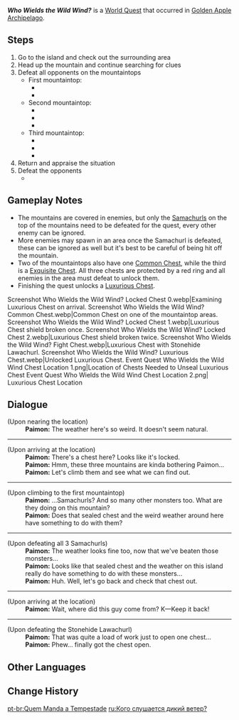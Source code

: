 {{Quest Infobox
|id            = 79002
|image         = Golden Apple Archipelago Broken Isle 2.png
|type          = World
|area          = Golden Apple Archipelago
|subarea       = Broken Isle
|requirement   = 
|startLocation = [[Broken Isle/1.6|Broken Isle]], [[Golden Apple Archipelago/1.6|Golden Apple Archipelago]]
|prev          = 
|next          = 
|rewards       = Adventure EXP*400;Primogem*50;Mora*20,000
|otherRewards  = 
|event_name    = Midsummer Island Adventure
|characters    = Paimon; Traveler
}}
'''''Who Wields the Wild Wind?''''' is a [[World Quest]] that occurred in [[Golden Apple Archipelago/1.6|Golden Apple Archipelago]].

==Steps==
<!-- Include the following for World Quests since they need to be found before starting them:
Start the quest by talking to ??? near ???. (Location in Notes)
-->
# Go to the island and check out the surrounding area
# Head up the mountain and continue searching for clues
# Defeat all opponents on the mountaintops
#* First mountaintop:
#**{{Enemy|Hydro Samachurl|x=1}}
#**{{Enemy|Hydro Slime|x=2}}
#* Second mountaintop:
#**{{Enemy|Anemo Samachurl|x=1}}
#**{{Enemy|Wooden Shield Hilichurl Guard|x=1}}
#**{{Enemy|Pyro Hilichurl Shooter|x=1}}
#* Third mountaintop:
#**{{Enemy|Cryo Samachurl|x=1}}
#**{{Enemy|Wooden Shield Hilichurl Guard|x=2}}
#**{{Enemy|Mitachurl|x=1}}
# Return and appraise the situation
# Defeat the opponents
#* {{Enemy|Stonehide Lawachurl|x=1}}

==Gameplay Notes==
<!-- Any notes that will help complete the quest -->
* The mountains are covered in enemies, but only the [[Samachurls]] on the top of the mountains need to be defeated for the quest, every other enemy can be ignored.
* More enemies may spawn in an area once the Samachurl is defeated, these can be ignored as well but it's best to be careful of being hit off the mountain.
* Two of the mountaintops also have one [[Common Chest]], while the third is a [[Exquisite Chest]]. All three chests are protected by a red ring and all enemies in the area must defeat to unlock them.
* Finishing the quest unlocks a [[Luxurious Chest]].
<gallery>
Screenshot Who Wields the Wild Wind? Locked Chest 0.webp|Examining Luxurious Chest on arrival.
Screenshot Who Wields the Wild Wind? Common Chest.webp|Common Chest on one of the mountaintop areas.
Screenshot Who Wields the Wild Wind? Locked Chest 1.webp|Luxurious Chest shield broken once.
Screenshot Who Wields the Wild Wind? Locked Chest 2.webp|Luxurious Chest shield broken twice.
Screenshot Who Wields the Wild Wind? Fight Chest.webp|Luxurious Chest with Stonehide Lawachurl.
Screenshot Who Wields the Wild Wind? Luxurious Chest.webp|Unlocked Luxurious Chest.
Event Quest Who Wields the Wild Wind Chest Location 1.png|Location of Chests Needed to Unseal Luxurious Chest
Event Quest Who Wields the Wild Wind Chest Location 2.png| Luxurious Chest Location
</gallery>

==Dialogue==
{{Quest Description|No one knows why, but this island seems to be forever affected by strange weather conditions...}}
{{Dialogue Start}}
;(Upon nearing the location)
:'''Paimon:''' The weather here's so weird. It doesn't seem natural.
----
;(Upon arriving at the location)
:'''Paimon:''' There's a chest here? Looks like it's locked.
:'''Paimon:''' Hmm, these three mountains are kinda bothering Paimon...
:'''Paimon:''' Let's climb them and see what we can find out.
----
;(Upon climbing to the first mountaintop)
:'''Paimon:''' ...Samachurls? And so many other monsters too. What are they doing on this mountain?
:'''Paimon:''' Does that sealed chest and the weird weather around here have something to do with them?
----
;(Upon defeating all 3 Samachurls)
:'''Paimon:''' The weather looks fine too, now that we've beaten those monsters...
:'''Paimon:''' Looks like that sealed chest and the weather on this island really do have something to do with these monsters...
:'''Paimon:''' Huh. Well, let's go back and check that chest out.
----
;(Upon arriving at the location)
:'''Paimon:''' Wait, where did this guy come from? K&mdash;Keep it back!
----
;(Upon defeating the Stonehide Lawachurl)
:'''Paimon:''' That was quite a load of work just to open one chest...
:'''Paimon:''' Phew... finally got the chest open.
{{Dialogue End}}

==Other Languages==
{{Other Languages
|en      = Who Wields the Wild Wind?
|zhs     = 狂风，听谁号令
|zhs_rm  = Kuángfēng, Tīng Shuí Hàolìng
|zht     = 狂風，聽誰號令
|zht_rm  = Kuángfēng, Tīng Shuí Hàolìng
|zh_tl   = Wild Wind, Whose Orders Does [It] Obey
|ja      = 風よ、主の命に応えよ！
|ja_rm   = Kaze yo, Aruji no Inochi ni Kotae yo!
|ja_tl   = Wind, Respond to Lord's Command!
|ko      = 누가 광풍을 불렀는가
|ko_rm   = Nuga Gwangpung-eul Bulleonneunga
|ko_tl   = Who Called Gale
|es      = ¿A quién obedece la tempestad?
|es_tl   = Whom Does the Tempest Obey?
|fr      = Le maître des vents sauvages ?
|fr_tl   = The Master of the Wild Winds?
|ru      = Кого слушается дикий ветер?
|ru_tl   = Who Does the Wild Wind Obey?
|th      = ผู้บันดาลให้เกิดพายุ
|th_rm   = 
|th_tl   = 
|vi      = Cuồng phong, nghe ai hiệu lệnh
|vi_tl   = 
|de      = Vor wem beugt sich der wilde Wind?
|de_tl   = For Whom Bows the Wild Wind?
|id      = Siapa yang Bisa Mengendalikan Badai
|id_tl   = Who Can Control the Storm
|pt      = Quem Manda a Tempestade
|pt_tl   = Who Leads the Storm
}}

==Change History==
{{Change History|1.6}}

[[pt-br:Quem Manda a Tempestade]]
[[ru:Кого слушается дикий ветер?]]
